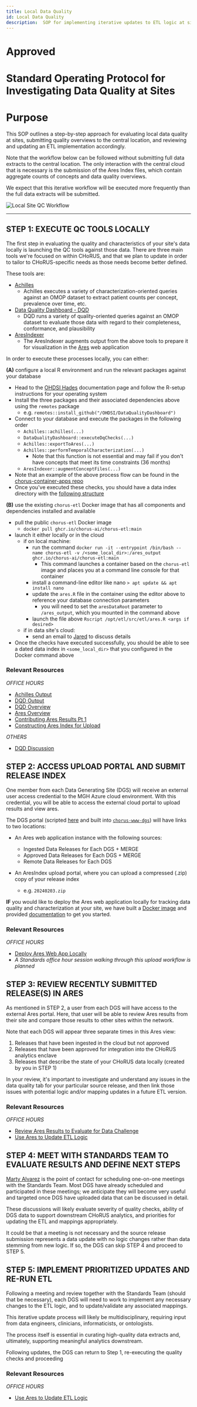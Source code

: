 ```yaml
---
title: Local Data Quality
id: Local Data Quality
description:  SOP for implementing iterative updates to ETL logic at sites based on quality checks
---
```


# Approved
# Standard Operating Protocol for Investigating Data Quality at Sites

# Purpose

This SOP outlines a step-by-step approach for evaluating local data quality at sites, submitting quality overviews to the central location, and reviewing and updating an ETL implementation accordingly.

Note that the workflow below can be followed without submitting full data extracts to the central location. The only interaction with the central cloud that is necessary is the submission of the Ares Index files, which contain aggregate counts of concepts and data quality overviews.

We expect that this iterative workflow will be executed more frequently than the full data extracts will be submitted.

![Local Site QC Workflow](./images/CHoRUS_Local_QC.png)

---
## STEP 1: EXECUTE QC TOOLS LOCALLY

The first step in evaluating the quality and characteristics of your site's data locally is launching the QC tools against those data. There are three main tools we're focused on within CHoRUS, and that we plan to update in order to tailor to CHoRUS-specific needs as those needs become better defined.

These tools are:

- [Achilles](https://github.com/OHDSI/Achilles)
  - Achilles executes a variety of characterization-oriented queries against an OMOP dataset to extract patient counts per concept, prevalence over time, etc.
- [Data Quality Dashboard - DQD](https://github.com/OHDSI/DataQualityDashboard)
  - DQD runs a variety of quality-oriented queries against an OMOP dataset to evaluate those data with regard to their completeness, conformance, and plausibility
- [AresIndexer](https://github.com/OHDSI/AresIndexer)
  - The AresIndexer augments output from the above tools to prepare it for visualization in the [Ares](https://github.com/OHDSI/AresIndexer) web application

In order to execute these processes locally, you can either:

**(A)** configure a local R environment and run the relevant packages against your database

- Head to the [OHDSI Hades](https://ohdsi.github.io/Hades/rSetup.html) documentation page and follow the R-setup instructions for your operating system
- Install the three packages and their associated dependencies above using the `remotes` package
  - e.g. `remotes::install_github("/OHDSI/DataQualityDashboard")`
- Connect to your database and execute the packages in the following order
  - `Achilles::achilles(...)`
  - `DataQualityDashboard::executeDqChecks(...)`
  - `Achilles::exportToAres(...)`
  - `Achilles::performTemporalCharacterization(...)`
    - Note that this function is not essential and may fail if you don't have concepts that meet its time constraints (36 months)
  - `AresIndexer::augmentConceptFiles(...)`
- Note that an example of the above process flow can be found in the [chorus-container-apps repo](https://github.com/chorus-ai/chorus-container-apps/blob/main/etl/src/etl/ares.R)
- Once you've executed these checks, you should have a data index directory with the [following structure](https://github.com/chorus-ai/StandardsModule/discussions/86#discussioncomment-8411235)

**(B)** use the existing `chorus-etl` Docker image that has all components and dependencies installed and available

- pull the public `chorus-etl` Docker image
  - `docker pull ghcr.io/chorus-ai/chorus-etl:main`
- launch it either locally or in the cloud
  - if on local machine:
    - run the command `docker run -it --entrypoint /bin/bash --name chorus-etl -v /<some_local_dir>:/ares_output ghcr.io/chorus-ai/chorus-etl:main`
      - This command launches a container based on the `chorus-etl` image and places you at a command line console for that container
    - install a command-line editor like nano `> apt update && apt install nano`
    - update the `ares.R` file in the container using the editor above to reference your database connection parameters
      - you will need to set the `aresDataRoot` parameter to `/ares_output`, which you mounted in the command above
    - launch the file above `Rscript /opt/etl/src/etl/ares.R <args if desired>`
  - if in data site's cloud:
    - send an email to [Jared](mailto:jared.houghtaling@tuftsmedicine.org) to discuss details
- Once the checks have executed successfully, you should be able to see a dated data index in `<some_local_dir>` that you configured in the Docker command above


### Relevant Resources

*OFFICE HOURS*

- [Achilles Output](https://drive.google.com/drive/folders/1b2EhWZ08OvEjFj5A0uCAbR0SsbQan7e6?usp=drive_link)
- [DQD Output](https://drive.google.com/drive/folders/134ZQEQEOQCbjjFRHqHoxI-gDdsZJ9Utl?usp=drive_link)
- [DQD Overview](https://drive.google.com/drive/folders/16Z8ssUC0kolGJzjWqe2jd5ONFVef2neL?usp=drive_link)
- [Ares Overview](https://drive.google.com/drive/folders/19gv_n-WFqoFAM-1MHNpRa5heEUbrjoOg?usp=drive_link)
- [Contributing Ares Results Pt 1](https://drive.google.com/drive/folders/1LAmtp7kygnqr1vuGvKS3wmTvbn5gmNZ_?usp=drive_link)
- [Constructing Ares Index for Upload](https://drive.google.com/file/d/1VTgdQYw5IyLvV2wmT9Zv4u-0O7pH5bGB/view?usp=drive_link)

*OTHERS*

- [DQD Discussion](https://github.com/chorus-ai/StandardsModule/discussions/86)

## STEP 2: ACCESS UPLOAD PORTAL AND SUBMIT RELEASE INDEX

One member from each Data Generating Site (DGS) will receive an external user access credential to the MGH Azure cloud environment. With this credential, you will be able to access the external cloud portal to upload results and view ares.

The DGS portal (scripted [here](https://github.com/chorus-ai/chorus-container-apps/tree/main/www-dgs) and built into [`chorus-www-dgs`](https://github.com/chorus-ai/chorus-container-apps/pkgs/container/chorus-www-dgs)) will have links to two locations:

- An Ares web application instance with the following sources:
  - Ingested Data Releases for Each DGS + MERGE
  - Approved Data Releases for Each DGS + MERGE
  - Remote Data Releases for Each DGS

- An AresIndex upload portal, where you can upload a compressed (.zip) copy of your release index
  - e.g. `20240203.zip`

**IF** you would like to deploy the Ares web application locally for tracking data quality and characterization at your site, we have built a [Docker image](https://github.com/chorus-ai/chorus-container-apps/pkgs/container/chorus-ares) and provided [documentation](https://github.com/chorus-ai/chorus-container-apps/blob/main/ares/README.md) to get you started.

### Relevant Resources

*OFFICE HOURS*

- [Deploy Ares Web App Locally](https://drive.google.com/file/d/13K-AiFgHVMRbLO5pvONdvsPg7a382WNo/view?usp=drive_link)
- *A Standards office hour session walking through this upload workflow is planned*


## STEP 3: REVIEW RECENTLY SUBMITTED RELEASE(S) IN ARES

As mentioned in STEP 2, a user from each DGS will have access to the external Ares portal. Here, that user will be able to review Ares results from their site and compare those results to other sites within the network.

Note that each DGS will appear three separate times in this Ares view:
1. Releases that have been ingested in the cloud but not approved
2. Releases that have been approved for integration into the CHoRUS analytics enclave
3. Releases that describe the state of your CHoRUS data locally (created by you in STEP 1)

In your review, it's important to investigate and understand any issues in the data quality tab for your particular source release, and then link those issues with potential logic and/or mapping updates in a future ETL version.

### Relevant Resources

*OFFICE HOURS*

- [Review Ares Results to Evaluate for Data Challenge](https://drive.google.com/file/d/1MTzRHX0whhjGNhlB0YqpO7_VBqNEfW1G/view?usp=drive_link)
- [Use Ares to Update ETL Logic](https://drive.google.com/file/d/1bSiJLrYkvWRILe4HDBP50htg3YiQhF54/view?usp=drive_link)


## STEP 4: MEET WITH STANDARDS TEAM TO EVALUATE RESULTS AND DEFINE NEXT STEPS

[Marty Alvarez](mailto:Marta.Alvarez@tuftsmedicine.org) is the point of contact for scheduling one-on-one meetings with the Standards Team. Most DGS have already scheduled and participated in these meetings; we anticipate they will become very useful and targeted once DGS have uploaded data that can be discussed in detail.

These discussions will likely evaluate severity of quality checks, ability of DGS data to support downstream CHoRUS analytics, and priorities for updating the ETL and mappings appropriately.

It could be that a meeting is not necessary and the source release submission represents a data update with no logic changes rather than data stemming from new logic. If so, the DGS can skip STEP 4 and proceed to STEP 5.

## **STEP 5: IMPLEMENT PRIORITIZED UPDATES AND RE-RUN ETL**

Following a meeting and review together with the Standards Team (should that be necessary), each DGS will need to work to implement any necessary changes to the ETL logic, and to update/validate any associated mappings.

This iterative update process will likely be multidisciplinary, requiring input from data engineers, clinicians, informaticists, or ontologists.

The process itself is essential in curating high-quality data extracts and, ultimately, supporting meaningful analytics downstream.

Following updates, the DGS can return to Step 1, re-executing the quality checks and proceeding

### Relevant Resources

*OFFICE HOURS*

- [Use Ares to Update ETL Logic](https://drive.google.com/file/d/1bSiJLrYkvWRILe4HDBP50htg3YiQhF54/view?usp=drive_link)